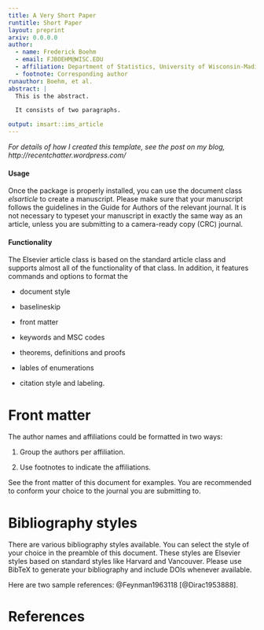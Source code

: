 ```yaml
---
title: A Very Short Paper
runtitle: Short Paper 
layout: preprint
arxiv: 0.0.0.0
author:
  - name: Frederick Boehm
  - email: FJBOEHM@WISC.EDU
  - affiliation: Department of Statistics, University of Wisconsin-Madison
  - footnote: Corresponding author
runauthor: Boehm, et al. 
abstract: |
  This is the abstract.

  It consists of two paragraphs.

output: imsart::ims_article
---
```


_For details of how I created this template, see the post on my blog, http://recentchatter.wordpress.com/_




#### Usage

Once the package is properly installed, you can use the document class
*elsarticle* to create a manuscript. Please make sure that your
manuscript follows the guidelines in the Guide for Authors of the
relevant journal. It is not necessary to typeset your manuscript in
exactly the same way as an article, unless you are submitting to a
camera-ready copy (CRC) journal.

#### Functionality

The Elsevier article class is based on the standard article class and
supports almost all of the functionality of that class. In addition, it
features commands and options to format the

-   document style

-   baselineskip

-   front matter

-   keywords and MSC codes

-   theorems, definitions and proofs

-   lables of enumerations

-   citation style and labeling.

Front matter
============

The author names and affiliations could be formatted in two ways:

(1) Group the authors per affiliation.

(2) Use footnotes to indicate the affiliations.

See the front matter of this document for examples. You are recommended
to conform your choice to the journal you are submitting to.

Bibliography styles
===================

There are various bibliography styles available. You can select the
style of your choice in the preamble of this document. These styles are
Elsevier styles based on standard styles like Harvard and Vancouver.
Please use BibTeX to generate your bibliography and include DOIs
whenever available.

Here are two sample references: @Feynman1963118 [@Dirac1953888].

References {#references .unnumbered}
==========

